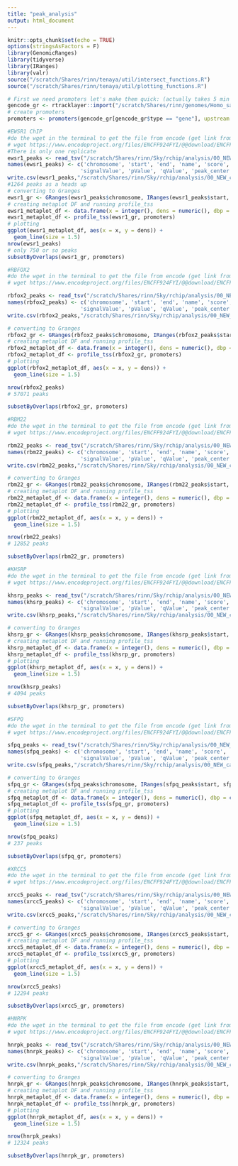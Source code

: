 ```yaml
---
title: "peak_analysis"
output: html_document
---
```


```r
knitr::opts_chunk$set(echo = TRUE)
options(stringsAsFactors = F)
library(GenomicRanges)
library(tidyverse)
library(IRanges)
library(valr)
source("/scratch/Shares/rinn/tenaya/util/intersect_functions.R")
source("/scratch/Shares/rinn/tenaya/util/plotting_functions.R")
```

```r
# First we need promoters let's make them quick: (actually takes 5 min or so)
gencode_gr <- rtracklayer::import("/scratch/Shares/rinn/genomes/Homo_sapiens/Gencode/v32/gencode.v32.annotation.gtf")
# create promoters
promoters <- promoters(gencode_gr[gencode_gr$type == "gene"], upstream = 1000, downstream = 1000)
```


```r
#EWSR1 ChIP
#do the wget in the terminal to get the file from encode (get link from encode site, copy the download button link)
# wget https://www.encodeproject.org/files/ENCFF924FYI/@@download/ENCFF924FYI.bed.gz
#There is only one replicate
ewsr1_peaks <- read_tsv("/scratch/Shares/rinn/Sky/rchip/analysis/00_NEW_candidate_qc/data_files/EWSR1/ENCFF924FYI.bed.gz", col_names = F)
names(ewsr1_peaks) <- c('chromosome', 'start', 'end', 'name', 'score', 'strand',
                       'signalValue', 'pValue', 'qValue', 'peak_center')
write.csv(ewsr1_peaks,"/scratch/Shares/rinn/Sky/rchip/analysis/00_NEW_candidate_qc/EWSR1_examination/ewsr1_peaks_ENCFF924FYI.csv",row.names = TRUE)
#1264 peaks as a heads up
# converting to Granges
ewsr1_gr <- GRanges(ewsr1_peaks$chromosome, IRanges(ewsr1_peaks$start, ewsr1_peaks$end))
# creating metaplot DF and running profile_tss
ewsr1_metaplot_df <- data.frame(x = integer(), dens = numeric(), dbp = character())
ewsr1_metaplot_df <- profile_tss(ewsr1_gr, promoters)
# plotting
ggplot(ewsr1_metaplot_df, aes(x = x, y = dens)) +
  geom_line(size = 1.5)
nrow(ewsr1_peaks)
# only 750 or so peaks
subsetByOverlaps(ewsr1_gr, promoters)

```

```r
#RBFOX2
#do the wget in the terminal to get the file from encode (get link from encode site, copy the download button link)
# wget https://www.encodeproject.org/files/ENCFF924FYI/@@download/ENCFF924FYI.bed.gz

rbfox2_peaks <- read_tsv("/scratch/Shares/rinn/Sky/rchip/analysis/00_NEW_candidate_qc/data_files/RBFOX2/ENCFF538ACI.bed.gz", col_names = F)
names(rbfox2_peaks) <- c('chromosome', 'start', 'end', 'name', 'score', 'strand',
                       'signalValue', 'pValue', 'qValue', 'peak_center')
write.csv(rbfox2_peaks,"/scratch/Shares/rinn/Sky/rchip/analysis/00_NEW_candidate_qc/EWSR1_examination/rbfox2_peaks_ENCFF538ACI.csv",row.names = TRUE)

# converting to Granges
rbfox2_gr <- GRanges(rbfox2_peaks$chromosome, IRanges(rbfox2_peaks$start, rbfox2_peaks$end))
# creating metaplot DF and running profile_tss
rbfox2_metaplot_df <- data.frame(x = integer(), dens = numeric(), dbp = character())
rbfox2_metaplot_df <- profile_tss(rbfox2_gr, promoters)
# plotting
ggplot(rbfox2_metaplot_df, aes(x = x, y = dens)) +
  geom_line(size = 1.5)

nrow(rbfox2_peaks)
# 57071 peaks

subsetByOverlaps(rbfox2_gr, promoters)
```

```r
#RBM22
#do the wget in the terminal to get the file from encode (get link from encode site, copy the download button link)
# wget https://www.encodeproject.org/files/ENCFF924FYI/@@download/ENCFF924FYI.bed.gz

rbm22_peaks <- read_tsv("/scratch/Shares/rinn/Sky/rchip/analysis/00_NEW_candidate_qc/data_files/RBM22/ENCFF987DPX.bed.gz", col_names = F)
names(rbm22_peaks) <- c('chromosome', 'start', 'end', 'name', 'score', 'strand',
                       'signalValue', 'pValue', 'qValue', 'peak_center')
write.csv(rbm22_peaks,"/scratch/Shares/rinn/Sky/rchip/analysis/00_NEW_candidate_qc/EWSR1_examination/rbm22_peaks_ENCFF987DPX.csv",row.names = TRUE)

# converting to Granges
rbm22_gr <- GRanges(rbm22_peaks$chromosome, IRanges(rbm22_peaks$start, rbm22_peaks$end))
# creating metaplot DF and running profile_tss
rbm22_metaplot_df <- data.frame(x = integer(), dens = numeric(), dbp = character())
rbm22_metaplot_df <- profile_tss(rbm22_gr, promoters)
# plotting
ggplot(rbm22_metaplot_df, aes(x = x, y = dens)) +
  geom_line(size = 1.5)

nrow(rbm22_peaks)
# 12852 peaks

subsetByOverlaps(rbm22_gr, promoters)
```


```r
#KHSRP
#do the wget in the terminal to get the file from encode (get link from encode site, copy the download button link)
# wget https://www.encodeproject.org/files/ENCFF924FYI/@@download/ENCFF924FYI.bed.gz

khsrp_peaks <- read_tsv("/scratch/Shares/rinn/Sky/rchip/analysis/00_NEW_candidate_qc/data_files/KHSRP/ENCFF525XXS.bed.gz", col_names = F)
names(khsrp_peaks) <- c('chromosome', 'start', 'end', 'name', 'score', 'strand',
                       'signalValue', 'pValue', 'qValue', 'peak_center')
write.csv(khsrp_peaks,"/scratch/Shares/rinn/Sky/rchip/analysis/00_NEW_candidate_qc/EWSR1_examination/khsrp_peaks_ENCFF525XXS.csv",row.names = TRUE)

# converting to Granges
khsrp_gr <- GRanges(khsrp_peaks$chromosome, IRanges(khsrp_peaks$start, khsrp_peaks$end))
# creating metaplot DF and running profile_tss
khsrp_metaplot_df <- data.frame(x = integer(), dens = numeric(), dbp = character())
khsrp_metaplot_df <- profile_tss(khsrp_gr, promoters)
# plotting
ggplot(khsrp_metaplot_df, aes(x = x, y = dens)) +
  geom_line(size = 1.5)

nrow(khsrp_peaks)
# 4094 peaks

subsetByOverlaps(khsrp_gr, promoters)
```
```r
#SFPQ
#do the wget in the terminal to get the file from encode (get link from encode site, copy the download button link)
# wget https://www.encodeproject.org/files/ENCFF924FYI/@@download/ENCFF924FYI.bed.gz

sfpq_peaks <- read_tsv("/scratch/Shares/rinn/Sky/rchip/analysis/00_NEW_candidate_qc/data_files/SRPQ/ENCFF652ZEN.bed.gz", col_names = F)
names(sfpq_peaks) <- c('chromosome', 'start', 'end', 'name', 'score', 'strand',
                       'signalValue', 'pValue', 'qValue', 'peak_center')
write.csv(sfpq_peaks,"/scratch/Shares/rinn/Sky/rchip/analysis/00_NEW_candidate_qc/EWSR1_examination/sfpq_peaks_ENCFF652ZEN.csv",row.names = TRUE)

# converting to Granges
sfpq_gr <- GRanges(sfpq_peaks$chromosome, IRanges(sfpq_peaks$start, sfpq_peaks$end))
# creating metaplot DF and running profile_tss
sfpq_metaplot_df <- data.frame(x = integer(), dens = numeric(), dbp = character())
sfpq_metaplot_df <- profile_tss(sfpq_gr, promoters)
# plotting
ggplot(sfpq_metaplot_df, aes(x = x, y = dens)) +
  geom_line(size = 1.5)

nrow(sfpq_peaks)
# 237 peaks

subsetByOverlaps(sfpq_gr, promoters)
```


```r
#XRCC5
#do the wget in the terminal to get the file from encode (get link from encode site, copy the download button link)
# wget https://www.encodeproject.org/files/ENCFF924FYI/@@download/ENCFF924FYI.bed.gz

xrcc5_peaks <- read_tsv("/scratch/Shares/rinn/Sky/rchip/analysis/00_NEW_candidate_qc/data_files/XRCC5/ENCFF708IYN.bed.gz", col_names = F)
names(xrcc5_peaks) <- c('chromosome', 'start', 'end', 'name', 'score', 'strand',
                       'signalValue', 'pValue', 'qValue', 'peak_center')
write.csv(xrcc5_peaks,"/scratch/Shares/rinn/Sky/rchip/analysis/00_NEW_candidate_qc/EWSR1_examination/xrcc5_peaks_ENCFF708IYN.csv",row.names = TRUE)

# converting to Granges
xrcc5_gr <- GRanges(xrcc5_peaks$chromosome, IRanges(xrcc5_peaks$start, xrcc5_peaks$end))
# creating metaplot DF and running profile_tss
xrcc5_metaplot_df <- data.frame(x = integer(), dens = numeric(), dbp = character())
xrcc5_metaplot_df <- profile_tss(xrcc5_gr, promoters)
# plotting
ggplot(xrcc5_metaplot_df, aes(x = x, y = dens)) +
  geom_line(size = 1.5)

nrow(xrcc5_peaks)
# 12294 peaks

subsetByOverlaps(xrcc5_gr, promoters)
```
```r
#HNRPK
#do the wget in the terminal to get the file from encode (get link from encode site, copy the download button link)
# wget https://www.encodeproject.org/files/ENCFF924FYI/@@download/ENCFF505RNR.bed.gz

hnrpk_peaks <- read_tsv("/scratch/Shares/rinn/Sky/rchip/analysis/00_NEW_candidate_qc/data_files/HNRPK/ENCFF505RNR.bed.gz", col_names = F)
names(hnrpk_peaks) <- c('chromosome', 'start', 'end', 'name', 'score', 'strand',
                       'signalValue', 'pValue', 'qValue', 'peak_center')
write.csv(hnrpk_peaks,"/scratch/Shares/rinn/Sky/rchip/analysis/00_NEW_candidate_qc/EWSR1_examination/hnrpk_peaks_ENCFF505RNR.csv",row.names = TRUE)

# converting to Granges
hnrpk_gr <- GRanges(hnrpk_peaks$chromosome, IRanges(hnrpk_peaks$start, hnrpk_peaks$end))
# creating metaplot DF and running profile_tss
hnrpk_metaplot_df <- data.frame(x = integer(), dens = numeric(), dbp = character())
hnrpk_metaplot_df <- profile_tss(hnrpk_gr, promoters)
# plotting
ggplot(hnrpk_metaplot_df, aes(x = x, y = dens)) +
  geom_line(size = 1.5)

nrow(hnrpk_peaks)
# 12324 peaks

subsetByOverlaps(hnrpk_gr, promoters)
```

